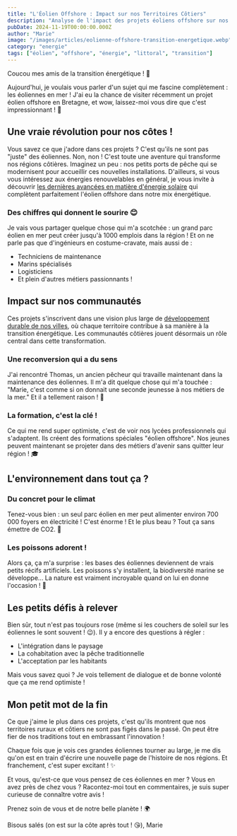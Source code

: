```yaml
---
title: "L'Éolien Offshore : Impact sur nos Territoires Côtiers"
description: "Analyse de l'impact des projets éoliens offshore sur nos communautés rurales côtières et leur contribution à la transition énergétique."
pubDate: 2024-11-19T00:00:00.000Z
author: "Marie"
image: "/images/articles/eolienne-offshore-transition-energetique.webp"
category: "energie"
tags: ["éolien", "offshore", "énergie", "littoral", "transition"]
---
```


Coucou mes amis de la transition énergétique ! 🌊

Aujourd'hui, je voulais vous parler d'un sujet qui me fascine complètement : les éoliennes en mer ! J'ai eu la chance de visiter récemment un projet éolien offshore en Bretagne, et wow, laissez-moi vous dire que c'est impressionnant ! 🌟

## Une vraie révolution pour nos côtes !

Vous savez ce que j'adore dans ces projets ? C'est qu'ils ne sont pas "juste" des éoliennes. Non, non ! C'est toute une aventure qui transforme nos régions côtières. Imaginez un peu : nos petits ports de pêche qui se modernisent pour accueillir ces nouvelles installations. D'ailleurs, si vous vous intéressez aux énergies renouvelables en général, je vous invite à découvrir [les dernières avancées en matière d'énergie solaire](/articles/energie-solaire-2024) qui complètent parfaitement l'éolien offshore dans notre mix énergétique.

### Des chiffres qui donnent le sourire 😊

Je vais vous partager quelque chose qui m'a scotchée : un grand parc éolien en mer peut créer jusqu'à 1000 emplois dans la région ! Et on ne parle pas que d'ingénieurs en costume-cravate, mais aussi de :
- Techniciens de maintenance
- Marins spécialisés
- Logisticiens
- Et plein d'autres métiers passionnants !

## Impact sur nos communautés

Ces projets s'inscrivent dans une vision plus large de [développement durable de nos villes](/articles/villes-durables-2024), où chaque territoire contribue à sa manière à la transition énergétique. Les communautés côtières jouent désormais un rôle central dans cette transformation.

### Une reconversion qui a du sens

J'ai rencontré Thomas, un ancien pêcheur qui travaille maintenant dans la maintenance des éoliennes. Il m'a dit quelque chose qui m'a touchée : "Marie, c'est comme si on donnait une seconde jeunesse à nos métiers de la mer." Et il a tellement raison ! 💙

### La formation, c'est la clé !

Ce qui me rend super optimiste, c'est de voir nos lycées professionnels qui s'adaptent. Ils créent des formations spéciales "éolien offshore". Nos jeunes peuvent maintenant se projeter dans des métiers d'avenir sans quitter leur région ! 🎓

## L'environnement dans tout ça ?

### Du concret pour le climat

Tenez-vous bien : un seul parc éolien en mer peut alimenter environ 700 000 foyers en électricité ! C'est énorme ! Et le plus beau ? Tout ça sans émettre de CO2. 🌿

### Les poissons adorent !

Alors ça, ça m'a surprise : les bases des éoliennes deviennent de vrais petits récifs artificiels. Les poissons s'y installent, la biodiversité marine se développe... La nature est vraiment incroyable quand on lui en donne l'occasion ! 🐠

## Les petits défis à relever

Bien sûr, tout n'est pas toujours rose (même si les couchers de soleil sur les éoliennes le sont souvent ! 😉). Il y a encore des questions à régler :
- L'intégration dans le paysage
- La cohabitation avec la pêche traditionnelle
- L'acceptation par les habitants

Mais vous savez quoi ? Je vois tellement de dialogue et de bonne volonté que ça me rend optimiste !

## Mon petit mot de la fin

Ce que j'aime le plus dans ces projets, c'est qu'ils montrent que nos territoires ruraux et côtiers ne sont pas figés dans le passé. On peut être fier de nos traditions tout en embrassant l'innovation ! 

Chaque fois que je vois ces grandes éoliennes tourner au large, je me dis qu'on est en train d'écrire une nouvelle page de l'histoire de nos régions. Et franchement, c'est super excitant ! ✨

Et vous, qu'est-ce que vous pensez de ces éoliennes en mer ? Vous en avez près de chez vous ? Racontez-moi tout en commentaires, je suis super curieuse de connaître votre avis ! 

Prenez soin de vous et de notre belle planète ! 🌍

Bisous salés (on est sur la côte après tout ! 😘),
Marie
